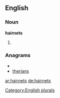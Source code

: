 
==English==

===Noun===
'''hairnets'''

# {{plural of|[[hairnet]]}}

===Anagrams===
* {{alphagram|aehinrst}}
* [[therians#English|therians]]

[[Category:English plurals]]

[[ar:hairnets]]
[[de:hairnets]]